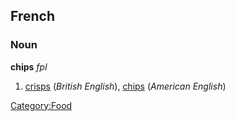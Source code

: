 ==French==
===Noun===
'''chips''' ''fpl''
# [[crisps]] (''British English''), [[chips]] (''American English'')
[[Category:Food]]